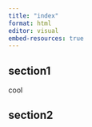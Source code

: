 ```yaml
---
title: "index"
format: html
editor: visual
embed-resources: true
---
```


## section1
cool


## section2